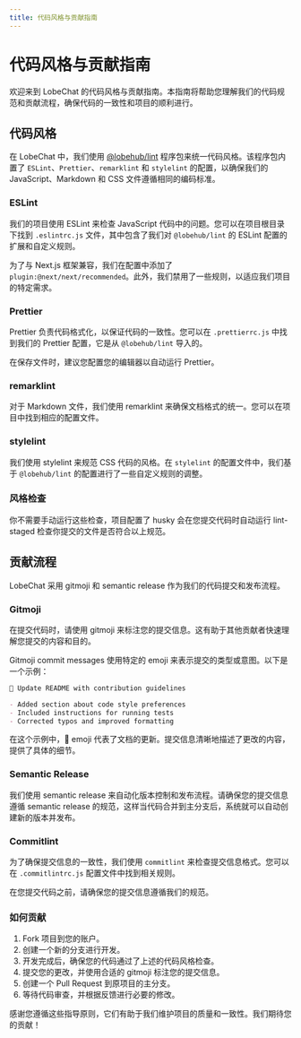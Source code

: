 ```yaml
---
title: 代码风格与贡献指南
---
```


# 代码风格与贡献指南

欢迎来到 LobeChat 的代码风格与贡献指南。本指南将帮助您理解我们的代码规范和贡献流程，确保代码的一致性和项目的顺利进行。

## 代码风格

在 LobeChat 中，我们使用 [@lobehub/lint](https://github.com/lobehub/lobe-lint) 程序包来统一代码风格。该程序包内置了 `ESLint`、`Prettier`、`remarklint` 和 `stylelint` 的配置，以确保我们的 JavaScript、Markdown 和 CSS 文件遵循相同的编码标准。

### ESLint

我们的项目使用 ESLint 来检查 JavaScript 代码中的问题。您可以在项目根目录下找到 `.eslintrc.js` 文件，其中包含了我们对 `@lobehub/lint` 的 ESLint 配置的扩展和自定义规则。

为了与 Next.js 框架兼容，我们在配置中添加了 `plugin:@next/next/recommended`。此外，我们禁用了一些规则，以适应我们项目的特定需求。

### Prettier

Prettier 负责代码格式化，以保证代码的一致性。您可以在 `.prettierrc.js` 中找到我们的 Prettier 配置，它是从 `@lobehub/lint` 导入的。

在保存文件时，建议您配置您的编辑器以自动运行 Prettier。

### remarklint

对于 Markdown 文件，我们使用 remarklint 来确保文档格式的统一。您可以在项目中找到相应的配置文件。

### stylelint

我们使用 stylelint 来规范 CSS 代码的风格。在 `stylelint` 的配置文件中，我们基于 `@lobehub/lint` 的配置进行了一些自定义规则的调整。

### 风格检查

你不需要手动运行这些检查，项目配置了 husky 会在您提交代码时自动运行 lint-staged 检查你提交的文件是否符合以上规范。

## 贡献流程

LobeChat 采用 gitmoji 和 semantic release 作为我们的代码提交和发布流程。

### Gitmoji

在提交代码时，请使用 gitmoji 来标注您的提交信息。这有助于其他贡献者快速理解您提交的内容和目的。

Gitmoji commit messages 使用特定的 emoji 来表示提交的类型或意图。以下是一个示例：

```markdown
📝 Update README with contribution guidelines

- Added section about code style preferences
- Included instructions for running tests
- Corrected typos and improved formatting
```

在这个示例中，📝 emoji 代表了文档的更新。提交信息清晰地描述了更改的内容，提供了具体的细节。

### Semantic Release

我们使用 semantic release 来自动化版本控制和发布流程。请确保您的提交信息遵循 semantic release 的规范，这样当代码合并到主分支后，系统就可以自动创建新的版本并发布。

### Commitlint

为了确保提交信息的一致性，我们使用 `commitlint` 来检查提交信息格式。您可以在 `.commitlintrc.js` 配置文件中找到相关规则。

在您提交代码之前，请确保您的提交信息遵循我们的规范。

### 如何贡献

1. Fork 项目到您的账户。
2. 创建一个新的分支进行开发。
3. 开发完成后，确保您的代码通过了上述的代码风格检查。
4. 提交您的更改，并使用合适的 gitmoji 标注您的提交信息。
5. 创建一个 Pull Request 到原项目的主分支。
6. 等待代码审查，并根据反馈进行必要的修改。

感谢您遵循这些指导原则，它们有助于我们维护项目的质量和一致性。我们期待您的贡献！
